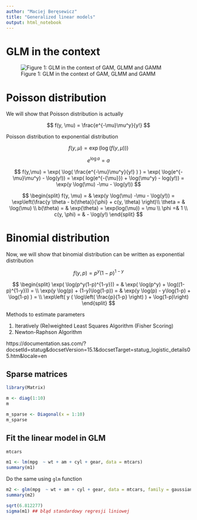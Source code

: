 ```yaml
---
author: "Maciej Beręsewicz"
title: "Generalized linear models"
output: html_notebook
---
```


# GLM in the context

![Figure 1: GLM in the context of GAM, GLMM and GAMM](glms.png)

# Poisson distribution

We will show that Poisson distribution is actually 

$$
f(y, \mu)  = \frac{e^{-\mu}\mu^y}{y!}
$$


Poisson distribution to exponential distribution

$$
f(y, \mu) = \exp( \log( f(y,\mu) ) )
$$

$$
e^{\log a} = a
$$

$$
f(y,\mu) = \exp( \log( \frac{e^{-\mu}\mu^y}{y!} ) ) =  \exp( \log(e^{-\mu}\mu^y) - \log(y!))  = 
\exp( log(e^{-{\mu}}) + \log(\mu^y) - log(y!)) = 
\exp(y \log(\mu) -\mu - \log(y!))
$$

$$
\begin{split}
f(y, \mu) = & \exp(y \log(\mu) -\mu - \log(y!)) = \exp\left(\frac{y \theta - b(\theta)}{\phi} + c(y, \theta) \right)\\
\theta = & \log(\mu) \\
b(\theta) = & \exp(\theta) = \exp(log(\mu)) = \mu \\
\phi =& 1 \\
c(y, \phi) = & - \log(y!) 
\end{split}
$$


# Binomial distribution

Now, we will show that binomial distribution can be written as exponential distribution

$$
f(y, p)=p^{y}(1-p)^{1-y}
$$

$$
\begin{split}
\exp( \log(p^y(1-p)^{1-y})) = & \exp( \log(p^y) + \log((1-p)^{1-y})) = \\
\exp(y \log(p)  + (1-y)\log(1-p)) = &  \exp(y \log(p) - y\log(1-p) + \log(1-p) ) = \\
\exp\left( y ( \log\left( \frac{p}{1-p} \right) ) +  \log(1-p)\right)
\end{split}
$$

Methods to estimate parameters

1. Iteratively (Re)weighted Least Squares Algorithm (Fisher Scoring)
2. Newton-Raphson Algorithm


https://documentation.sas.com/?docsetId=statug&docsetVersion=15.1&docsetTarget=statug_logistic_details05.htm&locale=en


## Sparse matrices

```r
library(Matrix)
```

```r
m <- diag(1:10)
m
```

```r
m_sparse <- Diagonal(x = 1:10)
m_sparse
```

## Fit the linear model in GLM

```r
mtcars
```

```r
m1 <- lm(mpg  ~ wt + am + cyl + gear, data = mtcars)
summary(m1)
```

Do the same using `glm` function

```r
m2 <- glm(mpg  ~ wt + am + cyl + gear, data = mtcars, family = gaussian)
summary(m2)
```

```r
sqrt(6.812277) 
sigma(m1) ## błąd standardowy regresji liniowej
```







